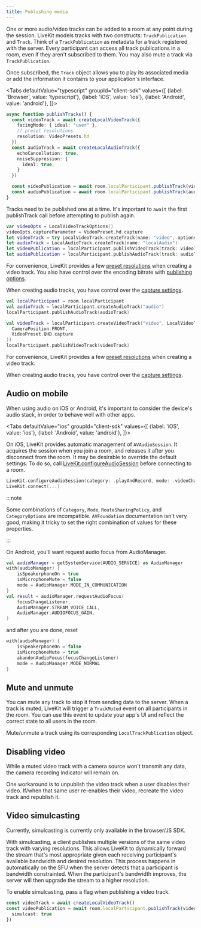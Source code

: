 ```yaml
---
title: Publishing media
---
```


One or more audio/video tracks can be added to a room at any point during the session. LiveKit models tracks with two constructs: `TrackPublication` and `Track`. Think of a `TrackPublication` as metadata for a track registered with the server. Every participant can access all track publications in a room, even if they aren't subscribed to them. You may also mute a track via `TrackPublication`.

Once subscribed, the `Track` object allows you to play its associated media or add the information it contains to your application's interface.

<Tabs
  defaultValue="typescript"
  groupId="client-sdk"
  values={[
    {label: 'Browser', value: 'typescript'},
    {label: 'iOS', value: 'ios'},
    {label: 'Android', value: 'android'},
  ]}>

  <TabItem value="typescript">

  ```typescript title="TypeScript"
  async function publishTracks() {
    const videoTrack = await createLocalVideoTrack({
      facingMode: { ideal: "user" },
      // preset resolutions
      resolution: VideoPresets.hd
    })
    const audioTrack = await createLocalAudioTrack({
      echoCancellation: true,
      noiseSuppression: {
        ideal: true,
      }
    })

    const videoPublication = await room.localParticipant.publishTrack(videoTrack)
    const audioPublication = await room.localParticipant.publishTrack(audioTrack)
  }
  ```

  Tracks need to be published one at a time. It's important to `await` the first publishTrack call before attempting to publish again.

  </TabItem>

  <TabItem value="ios">

  ```swift title="Swift"
  var videoOpts = LocalVideoTrackOptions()
  videoOpts.captureParameter = VideoPreset.hd.capture
  let videoTrack = try LocalVideoTrack.createTrack(name: "video", options: videoOpts)
  let audioTrack = LocalAudioTrack.createTrack(name: "localAudio")
  let videoPublication = localParticipant.publishVideoTrack(track: videoTrack)
  let audioPublication = localParticipant.publishAudioTrack(track: audioTrack)
  ```

  For convenience, LiveKit provides a few [preset resolutions](https://docs.livekit.io/client-sdk-ios/VideoPreset/) when creating a video track. You also have control over the encoding bitrate with [publishing options](https://docs.livekit.io/client-sdk-ios/LocalVideoTrackPublishOptions/).

  When creating audio tracks, you have control over the [capture settings](https://docs.livekit.io/client-sdk-ios/LocalAudioTrackOptions/).

  </TabItem>
  <TabItem value="android">

  ```kotlin title="Kotlin"
  val localParticipant = room.localParticipant
  val audioTrack = localParticipant.createAudioTrack("audio")
  localParticipant.publishAudioTrack(audioTrack)

  val videoTrack = localParticipant.createVideoTrack("video", LocalVideoTrackOptions(
    CameraPosition.FRONT,
    VideoPreset.QHD.capture
  ))
  localParticipant.publishVideoTrack(videoTrack)
  ```

  For convenience, LiveKit provides a few [preset resolutions](https://docs.livekit.io/client-sdk-android/livekit-android-sdk/io.livekit.android.room.track/-video-preset/index.html) when creating a video track.

  When creating audio tracks, you have control over the [capture settings](https://docs.livekit.io/client-sdk-android/livekit-android-sdk/io.livekit.android.room.track/-local-audio-track-options/index.html).

  </TabItem>

</Tabs>


## Audio on mobile

When using audio on iOS or Android, it's important to consider the device's audio stack, in order to behave well with other apps.

<Tabs
  defaultValue="ios"
  groupId="client-sdk"
  values={[
    {label: 'iOS', value: 'ios'},
    {label: 'Android', value: 'android'},
  ]}>

  <TabItem value="ios">

On iOS, LiveKit provides automatic management of `AVAudioSession`. It acquires the session when you join a room, and releases it after you disconnect from the room. It may be desirable to override the default settings. To do so, call [LiveKit.configureAudioSession](https://docs.livekit.io/client-sdk-ios/LiveKit/#livekit.configureaudiosession(category:mode:policy:options:)) before connecting to a room.

```swift
LiveKit.configureAudioSession(category: .playAndRecord, mode: .videoChat)
LiveKit.connect(...)
```

:::note

Some combinations of `Category`, `Mode`, `RouteSharingPolicy`, and `CategoryOptions` are incompatible. `AVFoundation` documentation isn't very good, making it tricky to set the right combination of values for these properties.

:::

  </TabItem>

  <TabItem value="android">

On Android, you'll want request audio focus from AudioManager.

```kotlin
val audioManager = getSystemService(AUDIO_SERVICE) as AudioManager
with(audioManager) {
    isSpeakerphoneOn = true
    isMicrophoneMute = false
    mode = AudioManager.MODE_IN_COMMUNICATION
}
val result = audioManager.requestAudioFocus(
    focusChangeListener,
    AudioManager.STREAM_VOICE_CALL,
    AudioManager.AUDIOFOCUS_GAIN,
)
```

and after you are done, reset

```kotlin
with(audioManager) {
    isSpeakerphoneOn = false
    isMicrophoneMute = true
    abandonAudioFocus(focusChangeListener)
    mode = AudioManager.MODE_NORMAL
}
```

  </TabItem>

</Tabs>

## Mute and unmute

You can mute any track to stop it from sending data to the server. When a track is muted, LiveKit will trigger a `TrackMuted` event on all participants in the room. You can use this event to update your app's UI and reflect the correct state to all users in the room.

Mute/unmute a track using its corresponding `LocalTrackPublication` object.

## Disabling video

While a muted video track with a camera source won't transmit any data, the camera recording indicator will remain on.

One workaround is to unpublish the video track when a user disables their video. If/when that same user re-enables their video, recreate the video track and republish it.

## Video simulcasting

Currently, simulcasting is currently only available in the browser/JS SDK.

With simulcasting, a client publishes multiple versions of the same video track with varying resolutions. This allows LiveKit to dynamically forward the stream that's most appropriate given each receiving participant's available bandwidth and desired resolution. This process happens in automatically on the SFU when the server detects that a participant is bandwidth constrainted. When the participant's bandwidth improves, the server will then upgrade the stream to a higher resolution.

To enable simulcasting, pass a flag when publishing a video track.

```typescript title="Browser (typescript)"
const videoTrack = await createLocalVideoTrack()
const videoPublication = await room.localParticipant.publishTrack(videoTrack, {
  simulcast: true
})
```
